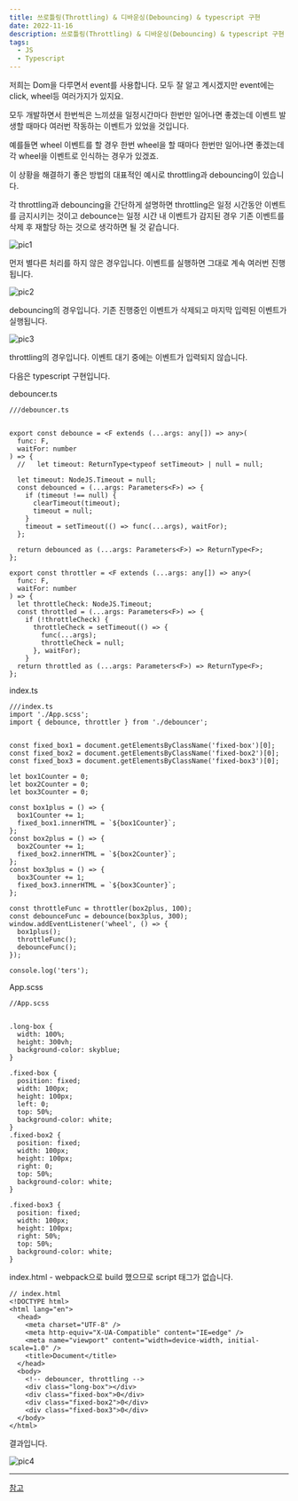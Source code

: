 ```yaml
---
title: 쓰로틀링(Throttling) & 디바운싱(Debouncing) & typescript 구현
date: 2022-11-16
description: 쓰로틀링(Throttling) & 디바운싱(Debouncing) & typescript 구현
tags:
  - JS
  - Typescript
---
```


저희는 Dom을 다루면서 event를 사용합니다. 모두 잘 알고 계시겠지만 event에는 click, wheel등 여러가지가 있지요.

모두 개발하면서 한번씩은 느끼셨을 일정시간마다 한번만 일어나면 좋겠는데 이벤트 발생할 때마다 여러번 작동하는 이벤트가 있었을 것입니다.

예를들면 wheel 이벤트를 할 경우 한번 wheel을 할 때마다 한번만 일어나면 좋겠는데 각 wheel을 이벤트로 인식하는 경우가 있겠죠.

이 상황을 해결하기 좋은 방법의 대표적인 예시로 throttling과 debouncing이 있습니다.

각 throttling과 debouncing을 간단하게 설명하면 throttling은 일정 시간동안 이벤트를 금지시키는 것이고 debounce는 일정 시간 내 이벤트가 감지된 경우 기존 이벤트를 삭제 후 재할당 하는 것으로 생각하면 될 것 같습니다.

![pic1](./debounce1.png)

먼저 별다른 처리를 하지 않은 경우입니다. 이벤트를 실행하면 그대로 계속 여러번 진행됩니다.

![pic2](./debounce2.png)

debouncing의 경우입니다. 기존 진행중인 이벤트가 삭제되고 마지막 입력된 이벤트가 실행됩니다.

![pic3](./debounce3.png)

throttling의 경우입니다. 이벤트 대기 중에는 이벤트가 입력되지 않습니다.

다음은 typescript 구현입니다.

debouncer.ts

```
///debouncer.ts


export const debounce = <F extends (...args: any[]) => any>(
  func: F,
  waitFor: number
) => {
  //   let timeout: ReturnType<typeof setTimeout> | null = null;

  let timeout: NodeJS.Timeout = null;
  const debounced = (...args: Parameters<F>) => {
    if (timeout !== null) {
      clearTimeout(timeout);
      timeout = null;
    }
    timeout = setTimeout(() => func(...args), waitFor);
  };

  return debounced as (...args: Parameters<F>) => ReturnType<F>;
};

export const throttler = <F extends (...args: any[]) => any>(
  func: F,
  waitFor: number
) => {
  let throttleCheck: NodeJS.Timeout;
  const throttled = (...args: Parameters<F>) => {
    if (!throttleCheck) {
      throttleCheck = setTimeout(() => {
        func(...args);
        throttleCheck = null;
      }, waitFor);
    }
  return throttled as (...args: Parameters<F>) => ReturnType<F>;
};
```

index.ts

```
///index.ts
import './App.scss';
import { debounce, throttler } from './debouncer';


const fixed_box1 = document.getElementsByClassName('fixed-box')[0];
const fixed_box2 = document.getElementsByClassName('fixed-box2')[0];
const fixed_box3 = document.getElementsByClassName('fixed-box3')[0];

let box1Counter = 0;
let box2Counter = 0;
let box3Counter = 0;

const box1plus = () => {
  box1Counter += 1;
  fixed_box1.innerHTML = `${box1Counter}`;
};
const box2plus = () => {
  box2Counter += 1;
  fixed_box2.innerHTML = `${box2Counter}`;
};
const box3plus = () => {
  box3Counter += 1;
  fixed_box3.innerHTML = `${box3Counter}`;
};

const throttleFunc = throttler(box2plus, 100);
const debounceFunc = debounce(box3plus, 300);
window.addEventListener('wheel', () => {
  box1plus();
  throttleFunc();
  debounceFunc();
});

console.log('ters');
```

App.scss

```
//App.scss


.long-box {
  width: 100%;
  height: 300vh;
  background-color: skyblue;
}

.fixed-box {
  position: fixed;
  width: 100px;
  height: 100px;
  left: 0;
  top: 50%;
  background-color: white;
}
.fixed-box2 {
  position: fixed;
  width: 100px;
  height: 100px;
  right: 0;
  top: 50%;
  background-color: white;
}

.fixed-box3 {
  position: fixed;
  width: 100px;
  height: 100px;
  right: 50%;
  top: 50%;
  background-color: white;
}

```

index.html - webpack으로 build 했으므로 script 태그가 없습니다.

```
// index.html
<!DOCTYPE html>
<html lang="en">
  <head>
    <meta charset="UTF-8" />
    <meta http-equiv="X-UA-Compatible" content="IE=edge" />
    <meta name="viewport" content="width=device-width, initial-scale=1.0" />
    <title>Document</title>
  </head>
  <body>
    <!-- debouncer, throttling -->
    <div class="long-box"></div>
    <div class="fixed-box">0</div>
    <div class="fixed-box2">0</div>
    <div class="fixed-box3">0</div>
  </body>
</html>
```

결과입니다.

![pic4](./debounce4.png)

---

[참고](https://gist.github.com/fr-ser/ded7690b245223094cd876069456ed6c)
